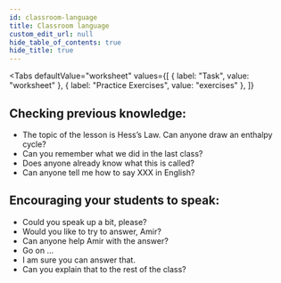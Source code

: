 ```yaml
---
id: classroom-language
title: Classroom language
custom_edit_url: null
hide_table_of_contents: true
hide_title: true
---
```



<Tabs
  defaultValue="worksheet"
  values={[
    { label: "Task", value: "worksheet" },
    { label: "Practice Exercises", value: "exercises" },
  ]}
>

<TabItem value="worksheet">

## Checking previous knowledge: <AudioButton url="/media/Checking previous knowledge.9702b18b.mp3" />

- The topic of the lesson is Hess’s Law. Can anyone draw an enthalpy cycle?
- Can you remember what we did in the last class?
- Does anyone already know what this is called?
- Can anyone tell me how to say XXX in English?

## Encouraging your students to speak: <AudioButton url="/media/Encouraging your students to speak.c3444adc.mp3" />

- Could you speak up a bit, please?
- Would you like to try to answer, Amir?
- Can anyone help Amir with the answer?
- Go on ...
- I am sure you can answer that.
- Can you explain that to the rest of the class?

</TabItem>

<TabItem value="exercises">
  <Frame src="https://learningapps.org/watch?v=ptgov8inn21" height="480px" />
  <Frame src="https://learningapps.org/watch?v=phn7ks97a21" height="480px" />
</TabItem>

</Tabs>


